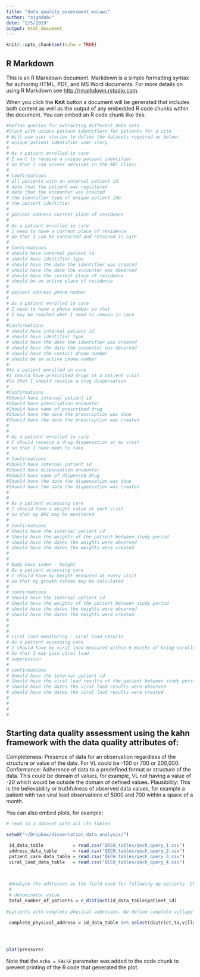 ```yaml
---
title: "data_quality_assessment_malawi"
author: "ojgadabu"
date: "2/5/2019"
output: html_document
---
```


```r
knitr::opts_chunk$set(echo = TRUE)
```

## R Markdown

This is an R Markdown document. Markdown is a simple formatting syntax for authoring HTML, PDF, and MS Word documents. For more details on using R Markdown see <http://rmarkdown.rstudio.com>.

When you click the **Knit** button a document will be generated that includes both content as well as the output of any embedded R code chunks within the document. You can embed an R code chunk like this:

```r
#Define queries for extracting different data sets
#Start with unique patient identifiers for patients for a site
# Will use user stories to define the datasets required as below:
# Unique patient identifier user story
# 
# As a patient enrolled in care
# I want to receive a unique patient identifier
# So that I can access services in the ART clinic
# 
# Confirmations
# all patients with an internal patient id
# date that the patient was registered
# date that the encounter was created
# the identifier type of unique patient ide
# the patient identifier
# 
# patient address current place of residence
# 
# As a patient enrolled in care
# I need to have a current place of residence
# So that I can be contacted and retained in care
# 
# Confirmations
# should have internal patient id
# should have identifier type
# should have the date the identifier was created
# should have the date the encounter was observed
# should have the current place of residence
# should be an active place of residence 
# 
# patient address phone number
# 
# As a patient enrolled in care
# I need to have a phone number so that
# I may be reached when I need to remain in care
#
#Confirmations
# should have internal patient id
# should have identifier type
# should have the date the identifier was created
# should have the date the encounter was observed
# should have the contact phone number
# should be an active phone number
# 
#As a patient enrolled in care 
#I should have prescribed drugs at a patient visit
#So that I should receive a drug dispensation
#
#Confirmations
#Should have internal patient id
#Should have prescription encounter
#Should have name of prescribed drug
#Should have the date the prescription was done
#Should have the date the prescription was created
#
#
# As a patient enrolled in care
# I should receive a drug dispensation at my visit
# so that I have meds to take 
# 
# Confirmations
#Should have internal patient id
#Should have dispensation encounter
#Should have name of dispensed drug
#Should have the date the dispensation was done
#Should have the date the dispensation was created
# 
# 
# As a patient accessing care 
# I should have a weight value at each visit
# So that my BMI may be monitored
# 
# Confirmations
# Should have the internal patient id
# Should have the weights of the patient between study period
# should have the dates the weights were observed
# should have the dates the weights were created
# 
# 
# body mass index - height
# As a patient accessing care
# I should have my height measured at every visit
# So that my growth ratios may be calculated
# 
# confirmations
# Should have the internal patient id
# Should have the weights of the patient between study period
# should have the dates the heights were observed
# should have the dates the heights were created
# 
# 
# 
# viral load monitoring - viral load results
# As a patient accessing care
# I should have my viral load measured within 6 months of being enrolled in care
# So that I may gain viral load 
# suppression
# 
# confirmations
# Should have the internal patient id
# Should have the viral load results of the patient between study period
# should have the dates the viral load results were observed
# should have the dates the viral load results were created
# 
# 
# 
# 
```

## Starting data quality assessment using the kahn framework with the data quality attributes of:

Completeness: Presence of data for an observation regardless of the structure or value of the data. For VL could be -100 or 700 or 200,000.
Conformance: Adherence of data to a predefined format or structure of the data. This could be domain of values, for example, VL not having a value of -20 which would be outside the domain of defined values.
Plausibility: This is the believability or truthfulness of observed data values, for example a patient with two viral load observations of 5000 and 700 within a space of a month. 

You can also embed plots, for example:

```r
# read in a dataset with all its tables

setwd("~/Dropbox/dissertation_data_analysis/")

 id_data_table           = read.csv("QECH_tables/qech_query_1.csv")
 address_data_table      = read.csv("QECH_tables/qech_query_2.csv")
 patient_care_data_table = read.csv("QECH_tables/qech_query_3.csv")
 viral_load_data_table   = read.csv("QECH_tables/qech_query_4.csv")

 
 
 #Analyze the addresses as the field used for following up patients. Check the total number of patients that have been registered at each facility. Modification is that patient identifier no longer checked because HTS is not part of the available EMRs. Therefore check for total number of patients per site, then assess completeness of physical address as a set of "TA, district and village (current place of residence)"
 #
 # denominator value
 total_number_of_patients = n_distinct(id_data_table$patient_id)
 
#patients with complete physical addresses. We define complete village as all addresses that have got the smallest unit of address which represents the current place of residence. Residents without current place of residence cannot be followed up if they miss an appointment. 

 complete_physical_address = id_data_table %>% select(district,ta,village)
 
 


plot(pressure)
```

Note that the `echo = FALSE` parameter was added to the code chunk to prevent printing of the R code that generated the plot.
